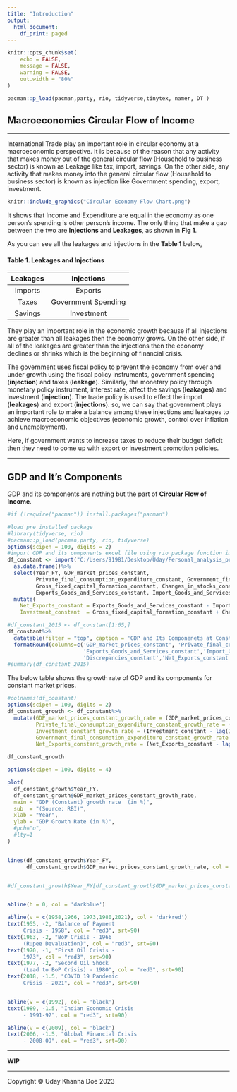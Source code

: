 ```yaml
---
title: "Introduction"
output:
  html_document:
    df_print: paged
---
```



```r
knitr::opts_chunk$set(
	echo = FALSE,
	message = FALSE,
	warning = FALSE,
	out.width = "80%"
)
```

```r

pacman::p_load(pacman,party, rio, tidyverse,tinytex, namer, DT )


```

## Macroeconomics Circular Flow of Income

---

International Trade play an important role in circular economy at a macroeconomic perspective. It is because of the reason that any activity that makes money out of the general circular flow (Household to business sector) is known as Leakage like tax, import, savings. On the other side, any activity that makes money into the general circular flow (Household to business sector) is known as injection like Government spending, export, investment.


```r
knitr::include_graphics("Circular Economy Flow Chart.png")
```


It shows that Income and Expenditure are equal in the economy as one person's spending is other person's income. The only thing that make a gap between the two are **Injections** and **Leakages**, as shown in **Fig 1**.

As you can see all the leakages and injections in the **Table 1** below,

#### Table 1. Leakages and Injections
**Leakages** |**Injections** 
:-----:|:-----: 
Imports|Exports
Taxes|Government Spending
Savings|Investment

They play an important role in the economic growth because if all injections are greater than all leakages then the economy grows. On the other side, if all of the leakages are greater than the injections then the economy declines or shrinks which is the beginning of financial crisis.

The government uses fiscal policy to prevent the economy from over and under growth using the fiscal policy instruments, government spending (**injection**) and taxes (**leakage**). Similarly, the monetary policy through monetary policy instrument, interest rate, affect the savings (**leakages**) and investment (**injection**). The trade policy is used to effect the import (**leakages**) and export (**injections**). so, we can say that government plays an important role to make a balance among these injections and leakages to achieve macroeconomic objectives (economic growth, control over inflation and unemployment).

Here, if government wants to increase taxes to reduce their budget deficit then they need to come up with export or investment promotion policies.

---

## GDP and It's Components

GDP and its components are nothing but the part of **Circular Flow of Income**.


```r
#if (!require("pacman")) install.packages("pacman")

#load pre installed package
#library(tidyverse, rio)
#pacman::p_load(pacman,party, rio, tidyverse)
options(scipen = 100, digits = 2)
#import GDP and its components excel file using rio package function import
df_constant <- import("C:/Users/91981/Desktop/Uday/Personal_analysis_projects/Git_projects/RBI_GDP_Componets_Market_Price_yearly.xlsx")%>%
  as.data.frame()%>%
  select(Year_FY, GDP_market_prices_constant,
         Private_final_consumption_expenditure_constant, Government_final_consumption_expenditure_constant,
         Gross_fixed_capital_formation_constant, Changes_in_stocks_constant, Valuables_constant,
         Exports_Goods_and_Services_constant, Import_Goods_and_Services_constant, Discrepancies_constant)%>%
  mutate(
    Net_Exports_constant = Exports_Goods_and_Services_constant - Import_Goods_and_Services_constant,
    Investment_constant  = Gross_fixed_capital_formation_constant + Changes_in_stocks_constant)

#df_constant_2015 <- df_constant[1:65,]
df_constant%>%
  datatable(filter = "top", caption = 'GDP and Its Componenets at Constant Market Price')%>%
  formatRound(columns=c('GDP_market_prices_constant', 'Private_final_consumption_expenditure_constant', 'Government_final_consumption_expenditure_constant', 'Gross_fixed_capital_formation_constant','Changes_in_stocks_constant','Valuables_constant',
                        'Exports_Goods_and_Services_constant','Import_Goods_and_Services_constant',
                        'Discrepancies_constant','Net_Exports_constant','Investment_constant'), digits=2)
#summary(df_constant_2015)


```

The below table shows the growth rate of GDP and its components for constant market prices.

```r
#colnames(df_constant)
options(scipen = 100, digits = 2)
df_constant_growth <- df_constant%>%
  mutate(GDP_market_prices_constant_growth_rate = (GDP_market_prices_constant - lag(GDP_market_prices_constant))/lag(GDP_market_prices_constant)*100,
         Private_final_consumption_expenditure_constant_growth_rate = (Private_final_consumption_expenditure_constant-lag(Private_final_consumption_expenditure_constant))/lag(Private_final_consumption_expenditure_constant)*100,
         Investment_constant_growth_rate = (Investment_constant - lag(Investment_constant))/lag(Investment_constant)*100,
         Government_final_consumption_expenditure_constant_growth_rate = (Government_final_consumption_expenditure_constant -lag(Government_final_consumption_expenditure_constant))/lag(Government_final_consumption_expenditure_constant)*100,
         Net_Exports_constant_growth_rate = (Net_Exports_constant - lag(Net_Exports_constant))/lag(Net_Exports_constant)*100)

df_constant_growth
```


```r


options(scipen = 100, digits = 4)

plot(
  df_constant_growth$Year_FY,
  df_constant_growth$GDP_market_prices_constant_growth_rate,
  main = "GDP (Constant) growth rate  (in %)",
  sub  = "(Source: RBI)",
  xlab = "Year",
  ylab = "GDP Growth Rate (in %)",
  #pch="o",
  #lty=1
)


lines(df_constant_growth$Year_FY,
      df_constant_growth$GDP_market_prices_constant_growth_rate, col = 'darkgreen')


#df_constant_growth$Year_FY[df_constant_growth$GDP_market_prices_constant_growth_rate<=0]


abline(h = 0, col = 'darkblue')

abline(v = c(1958,1966, 1973,1980,2021), col = 'darkred')
text(1955, -2, "Balance of Payment 
     Crisis - 1958", col = "red3", srt=90)
text(1963, -2, "BoP Crisis - 1966
     (Rupee Devaluation)", col = "red3", srt=90)
text(1970, -1, "First Oil Crisis - 
     1973", col = "red3", srt=90)
text(1977, -2, "Second Oil Shock 
     (Lead to BoP Crisis) - 1980", col = "red3", srt=90)
text(2018, -1.5, "COVID 19 Pandemic 
     Crisis - 2021", col = "red3", srt=90)


abline(v = c(1992), col = 'black')
text(1989, -1.5, "Indian Economic Crisis
     - 1991-92", col = "red3", srt=90)

abline(v = c(2009), col = 'black')
text(2006, -1.5, "Global Financial Crisis 
     - 2008-09", col = "red3", srt=90)

```




___
**WIP**



---

<div class="footer">Copyright &copy; Uday Khanna Doe 2023</div>
